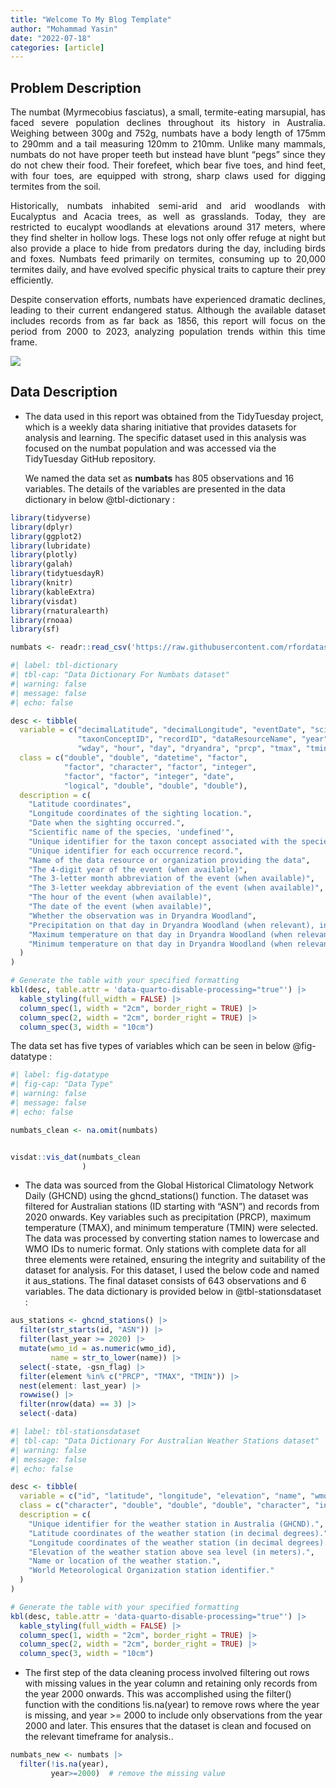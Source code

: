 ```yaml
---
title: "Welcome To My Blog Template"
author: "Mohammad Yasin"
date: "2022-07-18"
categories: [article]
---
```


## **Problem Description**

::: {style="text-align: justify;"}
The numbat (Myrmecobius fasciatus), a small, termite-eating marsupial, has faced severe population declines throughout its history in Australia. Weighing between 300g and 752g, numbats have a body length of 175mm to 290mm and a tail measuring 120mm to 210mm. Unlike many mammals, numbats do not have proper teeth but instead have blunt “pegs” since they do not chew their food. Their forefeet, which bear five toes, and hind feet, with four toes, are equipped with strong, sharp claws used for digging termites from the soil.

Historically, numbats inhabited semi-arid and arid woodlands with Eucalyptus and Acacia trees, as well as grasslands. Today, they are restricted to eucalypt woodlands at elevations around 317 meters, where they find shelter in hollow logs. These logs not only offer refuge at night but also provide a place to hide from predators during the day, including birds and foxes. Numbats feed primarily on termites, consuming up to 20,000 termites daily, and have evolved specific physical traits to capture their prey efficiently.

Despite conservation efforts, numbats have experienced dramatic declines, leading to their current endangered status. Although the available dataset includes records from as far back as 1856, this report will focus on the period from 2000 to 2023, analyzing population trends within this time frame.
:::


![](numbats.jpg)

## **Data Description**


-  The data used in this report was obtained from the TidyTuesday project, which is a weekly data sharing initiative that provides datasets for analysis and learning. The specific dataset used in this analysis was focused on the numbat population and was accessed via the TidyTuesday GitHub repository.

   We named the data set as **numbats** has 805 observations and 16 variables. The details of the variables are presented in the data dictionary in below @tbl-dictionary :

```r
library(tidyverse)
library(dplyr)
library(ggplot2)
library(lubridate)
library(plotly)
library(galah)
library(tidytuesdayR)
library(knitr)
library(kableExtra)
library(visdat)
library(rnaturalearth)
library(rnoaa)
library(sf)
```


```r
numbats <- readr::read_csv('https://raw.githubusercontent.com/rfordatascience/tidytuesday/master/data/2023/2023-03-07/numbats.csv')
```



  
  
```r
#| label: tbl-dictionary
#| tbl-cap: "Data Dictionary For Numbats dataset"
#| warning: false
#| message: false
#| echo: false

desc <- tibble(
  variable = c("decimalLatitude", "decimalLongitude", "eventDate", "scientificName", 
               "taxonConceptID", "recordID", "dataResourceName", "year", "month", 
               "wday", "hour", "day", "dryandra", "prcp", "tmax", "tmin"),
  class = c("double", "double", "datetime", "factor", 
            "factor", "character", "factor", "integer", 
            "factor", "factor", "integer", "date", 
            "logical", "double", "double", "double"),
  description = c(
    "Latitude coordinates",
    "Longitude coordinates of the sighting location.",
    "Date when the sighting occurred.",
    "Scientific name of the species, 'undefined'",
    "Unique identifier for the taxon concept associated with the species.",
    "Unique identifier for each occurrence record.",
    "Name of the data resource or organization providing the data",
    "The 4-digit year of the event (when available)",
    "The 3-letter month abbreviation of the event (when available)",
    "The 3-letter weekday abbreviation of the event (when available)",
    "The hour of the event (when available)",
    "The date of the event (when available)",
    "Whether the observation was in Dryandra Woodland",
    "Precipitation on that day in Dryandra Woodland (when relevant), in millimeters",
    "Maximum temperature on that day in Dryandra Woodland (when relevant), in degrees Celsius",
    "Minimum temperature on that day in Dryandra Woodland (when relevant), in degrees Celsius"
  )
)

# Generate the table with your specified formatting
kbl(desc, table.attr = 'data-quarto-disable-processing="true"') |>
  kable_styling(full_width = FALSE) |>
  column_spec(1, width = "2cm", border_right = TRUE) |>
  column_spec(2, width = "2cm", border_right = TRUE) |>
  column_spec(3, width = "10cm")
```

 The data set has five types of variables which can be seen in below @fig-datatype :

```r
#| label: fig-datatype
#| fig-cap: "Data Type"
#| warning: false
#| message: false
#| echo: false

numbats_clean <- na.omit(numbats)


visdat::vis_dat(numbats_clean
                )
```


-  The data was sourced from the Global Historical Climatology Network Daily (GHCND) using the ghcnd_stations() function. The dataset was filtered for Australian stations (ID starting with “ASN”) and records from 2020 onwards. Key variables such as precipitation (PRCP), maximum temperature (TMAX), and minimum temperature (TMIN) were selected. The data was processed by converting station names to lowercase and WMO IDs to numeric format. Only stations with complete data for all three elements were retained, ensuring the integrity and suitability of the dataset for analysis. For this dataset, I used the below code and named it aus_stations. The final dataset consists of 643 observations and 6 variables. The data dictionary is provided below in @tbl-stationsdataset :

```r
aus_stations <- ghcnd_stations() |>
  filter(str_starts(id, "ASN")) |>
  filter(last_year >= 2020) |>
  mutate(wmo_id = as.numeric(wmo_id),
         name = str_to_lower(name)) |>
  select(-state, -gsn_flag) |>
  filter(element %in% c("PRCP", "TMAX", "TMIN")) |>
  nest(element: last_year) |>
  rowwise() |>
  filter(nrow(data) == 3) |>
  select(-data)
```


```r
#| label: tbl-stationsdataset
#| tbl-cap: "Data Dictionary For Australian Weather Stations dataset"
#| warning: false
#| message: false
#| echo: false

desc <- tibble(
  variable = c("id", "latitude", "longitude", "elevation", "name", "wmo_id"),
  class = c("character", "double", "double", "double", "character", "integer"),
  description = c(
    "Unique identifier for the weather station in Australia (GHCND).",
    "Latitude coordinates of the weather station (in decimal degrees).",
    "Longitude coordinates of the weather station (in decimal degrees).",
    "Elevation of the weather station above sea level (in meters).",
    "Name or location of the weather station.",
    "World Meteorological Organization station identifier."
  )
)

# Generate the table with your specified formatting
kbl(desc, table.attr = 'data-quarto-disable-processing="true"') |>
  kable_styling(full_width = FALSE) |>
  column_spec(1, width = "2cm", border_right = TRUE) |>
  column_spec(2, width = "2cm", border_right = TRUE) |>
  column_spec(3, width = "10cm")

```


-  The first step of the data cleaning process involved filtering out rows with missing values in the year column and retaining only records from the year 2000 onwards. This was accomplished using the filter() function with the conditions !is.na(year) to remove rows where the year is missing, and year >= 2000 to include only observations from the year 2000 and later. This ensures that the dataset is clean and focused on the relevant timeframe for analysis..

```r
numbats_new <- numbats |> 
  filter(!is.na(year),
         year>=2000)  # remove the missing value

```


